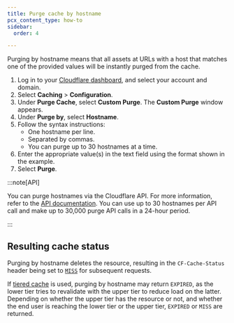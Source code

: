 ```yaml
---
title: ​Purge cache by hostname
pcx_content_type: how-to
sidebar:
  order: 4

---
```


Purging by hostname means that all assets at URLs with a host that matches one of the provided values will be instantly purged from the cache.

1. Log in to your [Cloudflare dashboard](https://dash.cloudflare.com/login), and select your account and domain.
2. Select **Caching** > **Configuration**.
3. Under **Purge Cache**, select **Custom Purge**. The **Custom Purge** window appears.
4. Under **Purge by**, select **Hostname**.
5. Follow the syntax instructions:
   * One hostname per line.
   * Separated by commas.
   * You can purge up to 30 hostnames at a time.
6. Enter the appropriate value(s) in the text field using the format shown in the example.
7. Select **Purge**.

:::note[API]


You can purge hostnames via the Cloudflare API. For more information, refer to the [API documentation](/api/operations/zone-purge). You can use up to 30 hostnames per API call and make up to 30,000 purge API calls in a 24-hour period.


:::

## Resulting cache status

Purging by hostname deletes the resource, resulting in the `CF-Cache-Status` header being set to [`MISS`](/cache/concepts/cache-responses/#miss) for subsequent requests.

If [tiered cache](/cache/how-to/tiered-cache/) is used, purging by hostname may return `EXPIRED`, as the lower tier tries to revalidate with the upper tier to reduce load on the latter.
Depending on whether the upper tier has the resource or not, and whether the end user is reaching the lower tier or the upper tier, `EXPIRED` or `MISS` are returned.
